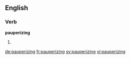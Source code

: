 ==English==

===Verb===
'''pauperizing'''

# {{present participle of|pauperize}}

[[de:pauperizing]]
[[fr:pauperizing]]
[[sv:pauperizing]]
[[vi:pauperizing]]